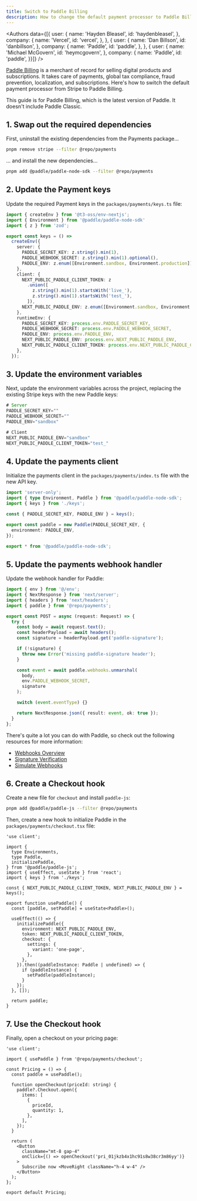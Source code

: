 ```yaml
---
title: Switch to Paddle Billing
description: How to change the default payment processor to Paddle Billing.
---
```


<Authors data={[{
  user: {
    name: 'Hayden Bleasel',
    id: 'haydenbleasel',
  },
  company: {
    name: 'Vercel',
    id: 'vercel',
  },
}, {
  user: {
    name: 'Dan Billson',
    id: 'danbillson',
  },
  company: {
    name: 'Paddle',
    id: 'paddle',
  },
}, {
  user: {
    name: 'Michael McGovern',
    id: 'heymcgovern',
  },
  company: {
    name: 'Paddle',
    id: 'paddle',
  }}]} />

[Paddle Billing](https://www.paddle.com/) is a merchant of record for selling digital products and subscriptions. It takes care of payments, global tax compliance, fraud prevention, localization, and subscriptions. Here's how to switch the default payment processor from Stripe to Paddle Billing.

<Note>
  This guide is for Paddle Billing, which is the latest version of Paddle. It doesn't include Paddle Classic.
</Note>


## 1. Swap out the required dependencies

First, uninstall the existing dependencies from the Payments package...

```sh title="Terminal"
pnpm remove stripe --filter @repo/payments
```

... and install the new dependencies...

```sh title="Terminal"
pnpm add @paddle/paddle-node-sdk --filter @repo/payments
```

## 2. Update the Payment keys

Update the required Payment keys in the `packages/payments/keys.ts` file:

```ts title="packages/payments/keys.ts"
import { createEnv } from '@t3-oss/env-nextjs';
import { Environment } from '@paddle/paddle-node-sdk'
import { z } from 'zod';

export const keys = () =>
  createEnv({
    server: {
      PADDLE_SECRET_KEY: z.string().min(1),
      PADDLE_WEBHOOK_SECRET: z.string().min(1).optional(),
      PADDLE_ENV: z.enum([Environment.sandbox, Environment.production]).optional(),
    },
    client: {
      NEXT_PUBLIC_PADDLE_CLIENT_TOKEN: z
        .union([
          z.string().min(1).startsWith('live_'),
          z.string().min(1).startsWith('test_'),
        ]),
      NEXT_PUBLIC_PADDLE_ENV: z.enum([Environment.sandbox, Environment.production]).optional(),
    },
    runtimeEnv: {
      PADDLE_SECRET_KEY: process.env.PADDLE_SECRET_KEY,
      PADDLE_WEBHOOK_SECRET: process.env.PADDLE_WEBHOOK_SECRET,
      PADDLE_ENV: process.env.PADDLE_ENV,
      NEXT_PUBLIC_PADDLE_ENV: process.env.NEXT_PUBLIC_PADDLE_ENV,
      NEXT_PUBLIC_PADDLE_CLIENT_TOKEN: process.env.NEXT_PUBLIC_PADDLE_CLIENT_TOKEN,
    },
  });

```

## 3. Update the environment variables

Next, update the environment variables across the project, replacing the existing Stripe keys with the new Paddle keys:

```js title="apps/app/.env"
# Server
PADDLE_SECRET_KEY=""
PADDLE_WEBHOOK_SECRET=""
PADDLE_ENV="sandbox"

# Client
NEXT_PUBLIC_PADDLE_ENV="sandbox"
NEXT_PUBLIC_PADDLE_CLIENT_TOKEN="test_"
```

## 4. Update the payments client

Initialize the payments client in the `packages/payments/index.ts` file with the new API key.

```ts title="packages/payments/index.ts"
import 'server-only';
import { type Environment, Paddle } from '@paddle/paddle-node-sdk';
import { keys } from './keys';

const { PADDLE_SECRET_KEY, PADDLE_ENV } = keys();

export const paddle = new Paddle(PADDLE_SECRET_KEY, {
  environment: PADDLE_ENV,
});

export * from '@paddle/paddle-node-sdk';
```

## 5. Update the payments webhook handler

Update the webhook handler for Paddle:

```ts title="apps/api/app/webhooks/payments/route.ts"
import { env } from '@/env';
import { NextResponse } from 'next/server';
import { headers } from 'next/headers';
import { paddle } from '@repo/payments';

export const POST = async (request: Request) => {
  try {
    const body = await request.text();
    const headerPayload = await headers();
    const signature = headerPayload.get('paddle-signature');

    if (!signature) {
      throw new Error('missing paddle-signature header');
    }

    const event = await paddle.webhooks.unmarshal(
      body,
      env.PADDLE_WEBHOOK_SECRET,
      signature
    );

    switch (event.eventType) {}

    return NextResponse.json({ result: event, ok: true });
  }
};
```

There's quite a lot you can do with Paddle, so check out the following resources for more information:

- [Webhooks Overview](https://developer.paddle.com/webhooks/respond-to-webhooks)
- [Signature Verification](https://developer.paddle.com/webhooks/signature-verification)
- [Simulate Webhooks](https://developer.paddle.com/webhooks/test-webhooks)

## 6. Create a Checkout hook

Create a new file for `checkout` and install `paddle-js`:

```sh title="Terminal"
pnpm add @paddle/paddle-js --filter @repo/payments
```

Then, create a new hook to initialize Paddle in the `packages/payments/checkout.tsx` file:

```tsx title="packages/payments/checkout.tsx"
'use client';

import {
  type Environments,
  type Paddle,
  initializePaddle,
} from '@paddle/paddle-js';
import { useEffect, useState } from 'react';
import { keys } from './keys';

const { NEXT_PUBLIC_PADDLE_CLIENT_TOKEN, NEXT_PUBLIC_PADDLE_ENV } = keys();

export function usePaddle() {
  const [paddle, setPaddle] = useState<Paddle>();

  useEffect(() => {
    initializePaddle({
      environment: NEXT_PUBLIC_PADDLE_ENV,
      token: NEXT_PUBLIC_PADDLE_CLIENT_TOKEN,
      checkout: {
        settings: {
          variant: 'one-page',
        },
      },
    }).then((paddleInstance: Paddle | undefined) => {
      if (paddleInstance) {
        setPaddle(paddleInstance);
      }
    });
  }, []);

  return paddle;
}
```

## 7. Use the Checkout hook

Finally, open a checkout on your pricing page:

```tsx title="apps/web/app/pricing/page.tsx"
'use client';

import { usePaddle } from '@repo/payments/checkout';

const Pricing = () => {
  const paddle = usePaddle();

  function openCheckout(priceId: string) {
    paddle?.Checkout.open({
      items: [
        {
          priceId,
          quantity: 1,
        },
      ],
    });
  }

  return (
    <Button
      className="mt-8 gap-4"
      onClick={() => openCheckout('pri_01jkzb4x1hc91s8w38cr3m86yy')}
    >
      Subscribe now <MoveRight className="h-4 w-4" />
    </Button>
  );
};

export default Pricing;
```
